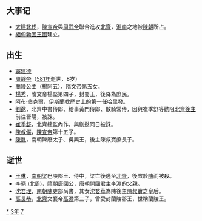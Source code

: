 {{yearTOC|573|高昌'''[[延昌_(麴乾固)|延昌]]十三年'''；北齊'''[[武平_(高纬)|武平]]四年'''；西梁'''[[天保_(萧岿)|天保]]十二年'''；南朝陳'''[[太建|太建]]五年'''；北周'''[[建德_(宇文邕)|建德]]二年'''；新罗'''[[鴻濟|鴻濟]]二年'''}}

== 大事记 ==
*[[北周統一北方|太建北伐]]，[[陳宣帝|陳宣帝]]與[[周武帝|周武帝]]聯合進攻[[北齊|北齊]]，[[淮南|淮南]]之地被[[陳朝|陳朝]]所占。
*[[緬甸|緬甸]][[勃固|勃固王國]]建立。

== 出生 ==
*[[窦建德|窦建德]]
*[[周靜帝|周靜帝]]（[[581年|581年]]逝世，8岁）
*[[楊阿五|蘭陵公主]]（楊阿五），[[隋文帝|隋文帝]]第五女。
*[[楊秀|楊秀]]，隋文帝楊堅第四子，封蜀王，後降為庶民。
*[[阿布·伯克爾|阿布·伯克爾]]，[[伊斯蘭教|伊斯蘭教]]歷史上的第一任[[哈里發|哈里發]]。
*[[劉逖|劉逖]]，北齊中書侍郎、給事黃門侍郎、散騎常侍，因與崔季舒等勸阻[[北齊後主|北齊後主]]前往晉陽，被誅。
*[[崔季舒|崔季舒]]，北齊總監內作，與劉逖同日被誅。
*[[陳叔儼|陳叔儼]]，[[陳宣帝|陳宣帝]]第十五子。
*[[陳胤|陳胤]]，南朝陳廢太子、吳興王，後主陳叔寶庶長子。

== 逝世 ==
{{Wikisource year mention}}
*[[王琳_(會稽)|王琳]]，[[梁_(南朝)|南朝梁]]巴陵郡王、侍中，梁亡後逃至[[北齊|北齊]]，後敗於[[陳_(南朝)|陳]]而被殺。
*[[李昞_(北周)|李昞 (北周)]]，隋朝唐國公，唐朝開國君主[[李淵|李淵]]的父親。
*[[沈君理|沈君理]]，[[南朝陳|南朝陳]]吏部尚書，其女[[沈婺華|沈婺華]]為陳後主[[陳叔寶|陳叔寶]]之皇后。
*[[高長恭|高長恭]]，[[北齊|北齊]]文襄帝[[高澄|高澄]]第三子，曾受封蘭陵郡王，世稱蘭陵王。

[[Category:573年|*]]
[[Category:570年代|3年]]
[[Category:6世纪各年|7]]